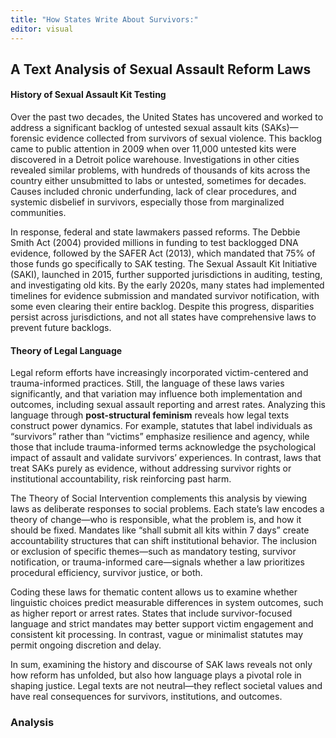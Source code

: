 ```yaml
---
title: "How States Write About Survivors:"
editor: visual
---
```


## A Text Analysis of Sexual Assault Reform Laws

#### History of Sexual Assault Kit Testing

Over the past two decades, the United States has uncovered and worked to address a significant backlog of untested sexual assault kits (SAKs)—forensic evidence collected from survivors of sexual violence. This backlog came to public attention in 2009 when over 11,000 untested kits were discovered in a Detroit police warehouse. Investigations in other cities revealed similar problems, with hundreds of thousands of kits across the country either unsubmitted to labs or untested, sometimes for decades. Causes included chronic underfunding, lack of clear procedures, and systemic disbelief in survivors, especially those from marginalized communities.

In response, federal and state lawmakers passed reforms. The Debbie Smith Act (2004) provided millions in funding to test backlogged DNA evidence, followed by the SAFER Act (2013), which mandated that 75% of those funds go specifically to SAK testing. The Sexual Assault Kit Initiative (SAKI), launched in 2015, further supported jurisdictions in auditing, testing, and investigating old kits. By the early 2020s, many states had implemented timelines for evidence submission and mandated survivor notification, with some even clearing their entire backlog. Despite this progress, disparities persist across jurisdictions, and not all states have comprehensive laws to prevent future backlogs.

#### Theory of Legal Language 

Legal reform efforts have increasingly incorporated victim-centered and trauma-informed practices. Still, the language of these laws varies significantly, and that variation may influence both implementation and outcomes, including sexual assault reporting and arrest rates. Analyzing this language through **post-structural feminism** reveals how legal texts construct power dynamics. For example, statutes that label individuals as “survivors” rather than “victims” emphasize resilience and agency, while those that include trauma-informed terms acknowledge the psychological impact of assault and validate survivors’ experiences. In contrast, laws that treat SAKs purely as evidence, without addressing survivor rights or institutional accountability, risk reinforcing past harm.

The Theory of Social Intervention complements this analysis by viewing laws as deliberate responses to social problems. Each state’s law encodes a theory of change—who is responsible, what the problem is, and how it should be fixed. Mandates like “shall submit all kits within 7 days” create accountability structures that can shift institutional behavior. The inclusion or exclusion of specific themes—such as mandatory testing, survivor notification, or trauma-informed care—signals whether a law prioritizes procedural efficiency, survivor justice, or both.

Coding these laws for thematic content allows us to examine whether linguistic choices predict measurable differences in system outcomes, such as higher report or arrest rates. States that include survivor-focused language and strict mandates may better support victim engagement and consistent kit processing. In contrast, vague or minimalist statutes may permit ongoing discretion and delay.

In sum, examining the history and discourse of SAK laws reveals not only how reform has unfolded, but also how language plays a pivotal role in shaping justice. Legal texts are not neutral—they reflect societal values and have real consequences for survivors, institutions, and outcomes.

### Analysis 

```r

```

```{}
```
